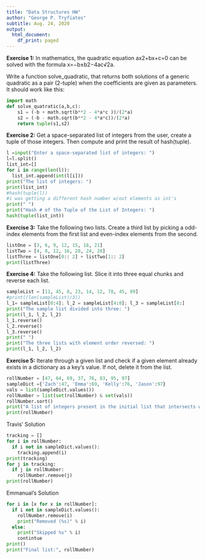 ```yaml
---
title: "Data Structures HW"
author: "George P. Tryfiates"
subtitle: Aug. 24, 2020
output:
  html_document:
    df_print: paged
---
```


**Exercise 1:** In mathematics, the quadratic equation ax2+bx+c=0 can be solved with the formula x=−b±b2−4ac√2a.

Write a function solve_quadratic, that returns both solutions of a generic quadratic as a pair (2-tuple) when the coefficients are given as parameters. It should work like this:


```python
import math
def solve_quatratic(a,b,c):
    s1 = (-b + math.sqrt(b**2 - 4*a*c ))/(2*a)
    s2 = (-b - math.sqrt(b**2 - 4*a*c))/(2*a)
    return tuple(s1,s2)
```

**Exercise 2:** Get a space-separated list of integers from the user, create a tuple of those integers. Then compute and print the result of hash(tuple).
```python
l =input("Enter a space-separated list of integers: ")
l=l.split()
list_int=[]
for i in range(len(l)):
  list_int.append(int(l[i]))
print("The list of integers: ")
print(list_int)
#hash(tuple(l))
#i was getting a different hash number w/out elements as int's
print(" ")
print("Hash # of the Tuple of the List of Integers: ")
hash(tuple(list_int))
```


**Exercise 3:** Take the following two lists. Create a third list by picking a odd-index elements from the first list and even-index elements from the second.

```python
listOne = [3, 6, 9, 12, 15, 18, 21]
listTwo = [4, 8, 12, 16, 20, 24, 28]
listThree = listOne[0:: 2] + listTwo[1:: 2]
print(listThree)
```

**Exercise 4:** Take the following list. Slice it into three equal chunks and reverse each list.
```python
sampleList = [11, 45, 8, 23, 14, 12, 78, 45, 89]
#print((len(sampleList)/3))
l_1= sampleList[0:4]; l_2 = sampleList[4:8]; l_3 = sampleList[8:]
print("The sample list divided into three: ")
print(l_1, l_2, l_2)
l_1.reverse()
l_2.reverse()
l_3.reverse()
print(" ")
print("The three lists with element order reversed: ")
print(l_1, l_2, l_2)
```

**Exercise 5:** Iterate through a given list and check if a given element already exists in a dictionary as a key's value. If not, delete it from the list.
```python
rollNumber = [47, 64, 69, 37, 76, 83, 95, 97]
sampleDict ={'Zach':47, 'Emma':69, 'Kelly':76, 'Jason':97}
vals = list(sampleDict.values())
rollNumber = list(set(rollNumber) & set(vals))
rollNumber.sort()
print("A list of integers present in the initial list that intersects with the dictionary's values: ")
print(rollNumber)
```

Travis' Solution

```python
tracking = []
for i in rollNumber:
  if i not in sampleDict.values():
    tracking.append(i)
print(tracking)
for j in tracking:
  if j in rollNumber:
    rollNumber.remove(j)
print(rollNumber)
```

Emmanual's Solution

```python
for i in [x for x in rollNumber]:
  if i not in sampleDict.values():
    rollNumber.remove(i)
    print("Removed (%s)" % i)
  else:
    print("Skipped %s" % i)
    contintue
print()
print("Final list:", rollNumber)
```


